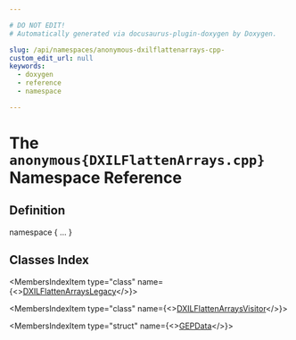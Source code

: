 ```yaml
---

# DO NOT EDIT!
# Automatically generated via docusaurus-plugin-doxygen by Doxygen.

slug: /api/namespaces/anonymous-dxilflattenarrays-cpp-
custom_edit_url: null
keywords:
  - doxygen
  - reference
  - namespace

---
```





# The `anonymous{DXILFlattenArrays.cpp}` Namespace Reference

<DoxygenPage pluginConfig={pluginConfig}>



## Definition

<CodeBlock>namespace &#123; ... &#125;</CodeBlock>

## Classes Index

<MembersIndex>

<MembersIndexItem
  type="class"
  name={<><a href="/docs/api/classes/anonymous-namespace-dxilflattenarrays-cpp-/dxilflattenarrayslegacy">DXILFlattenArraysLegacy</a></>}>
</MembersIndexItem>

<MembersIndexItem
  type="class"
  name={<><a href="/docs/api/classes/anonymous-namespace-dxilflattenarrays-cpp-/dxilflattenarraysvisitor">DXILFlattenArraysVisitor</a></>}>
</MembersIndexItem>

<MembersIndexItem
  type="struct"
  name={<><a href="/docs/api/structs/anonymous-namespace-dxilflattenarrays-cpp-/gepdata">GEPData</a></>}>
</MembersIndexItem>

</MembersIndex>


</DoxygenPage>
